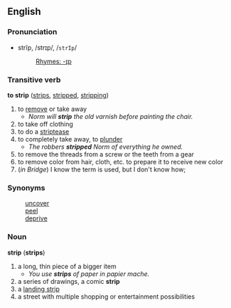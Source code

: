 ==English==
===Pronunciation===
*strĭp, /strɪp/, /<tt>strIp</tt>/
*:[[Rhymes:English:-ɪp|Rhymes: -ɪp]]

===Transitive verb===
'''to strip''' ([[strips]], [[stripped]], [[stripping]])

# to [[remove]] or take away
#*''Norm will '''strip''' the old varnish before painting the chair.''
# to take off clothing
# to do a [[striptease]]
# to completely take away, to [[plunder]]
#*''The robbers '''stripped''' Norm of everything he owned.''
# to remove the threads from a screw or the teeth from a gear
# to remove color from hair, cloth, etc. to prepare it to receive new color
# (''in Bridge'')  I know the term is used, but I don't know how; {{substub}}

===Synonyms===
:[[uncover]]
:[[peel]]
:[[deprive]]

===Noun===
'''strip''' ('''strips''')
# a long, thin piece of a bigger item
#* ''You use '''strips''' of paper in papier mache.''
# a series of drawings, a comic '''strip'''
# a [[landing strip]]
# a street with multiple shopping or entertainment possibilities